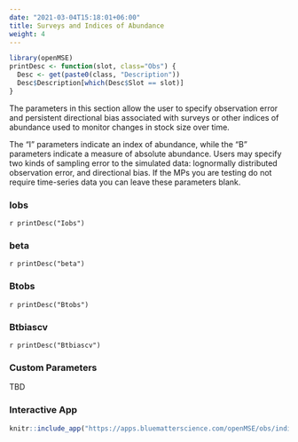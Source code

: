 ```yaml
---
date: "2021-03-04T15:18:01+06:00"
title: Surveys and Indices of Abundance
weight: 4
---
```


```r
library(openMSE)
printDesc <- function(slot, class="Obs") {
  Desc <- get(paste0(class, "Description"))
  Desc$Description[which(Desc$Slot == slot)]
}
```

The parameters in this section allow the user to specify observation error and persistent directional bias associated with surveys or other indices of abundance used to monitor changes in stock size over time. 

The "I" parameters indicate an index of abundance, while the "B" parameters indicate a measure of absolute abundance. Users may specify two kinds of sampling error to the simulated data: lognormally distributed observation error, and directional bias. If the MPs you are testing do not require time-series data you can leave these parameters blank. 

### Iobs
`r printDesc("Iobs")` 

### beta
`r printDesc("beta")`

### Btobs 
`r printDesc("Btobs")`

### Btbiascv
`r printDesc("Btbiascv")`


### Custom Parameters
TBD 

### Interactive App

```r
knitr::include_app("https://apps.bluematterscience.com/openMSE/obs/indices",height="950px") 
```
